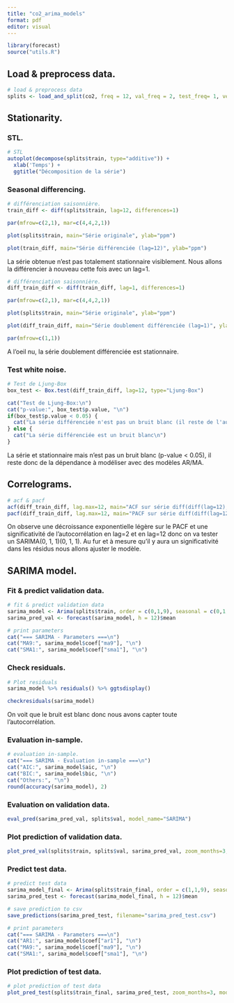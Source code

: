 ```yaml
---
title: "co2_arima_models"
format: pdf
editor: visual
---
```


```r
library(forecast)
source("utils.R")
```

## Load & preprocess data.

```r
# load & preprocess data
splits <- load_and_split(co2, freq = 12, val_freq = 2, test_freq= 1, verbose = FALSE)
```

## Stationarity.

### STL.

```r
# STL
autoplot(decompose(splits$train, type="additive")) + 
  xlab('Temps') +
  ggtitle("Décomposition de la série")
```

### Seasonal differencing.

```r
# différenciation saisonnière.
train_diff <- diff(splits$train, lag=12, differences=1)

par(mfrow=c(2,1), mar=c(4,4,2,1))

plot(splits$train, main="Série originale", ylab="ppm")

plot(train_diff, main="Série différenciée (lag=12)", ylab="ppm")

```

La série obtenue n'est pas totalement stationnaire visiblement. Nous allons la différencier à nouveau cette fois avec un lag=1.

```r
# différenciation saisonnière.
diff_train_diff <- diff(train_diff, lag=1, differences=1)

par(mfrow=c(2,1), mar=c(4,4,2,1))

plot(splits$train, main="Série originale", ylab="ppm")

plot(diff_train_diff, main="Série doublement différenciée (lag=1)", ylab="ppm")

par(mfrow=c(1,1))
```

A l'oeil nu, la série doublement différenciée est stationnaire.

### Test white noise.

```r
# Test de Ljung-Box
box_test <- Box.test(diff_train_diff, lag=12, type="Ljung-Box")

cat("Test de Ljung-Box:\n")
cat("p-value:", box_test$p.value, "\n")
if(box_test$p.value < 0.05) {
  cat("La série différenciée n'est pas un bruit blanc (il reste de l'autocorrélation)\n")
} else {
  cat("La série différenciée est un bruit blanc\n")
}
```

La série et stationnaire mais n'est pas un bruit blanc (p-value \< 0.05), il reste donc de la dépendance à modéliser avec des modèles AR/MA.

## Correlograms.

```r
# acf & pacf
acf(diff_train_diff, lag.max=12, main="ACF sur série diff(diff(lag=12), lag=1)")
pacf(diff_train_diff, lag.max=12, main="PACF sur série diff(diff(lag=12), lag=1)")
```

On observe une décroissance exponentielle légère sur le PACF et une significativité de l'autocorrélation en lag=2 et en lag=12 donc on va tester un SARIMA(0, 1, 1)(0, 1, 1). Au fur et à mesure qu'il y aura un significativité dans les résidus nous allons ajuster le modèle.

## SARIMA model.

### Fit & predict validation data.

```r
# fit & predict validation data
sarima_model <- Arima(splits$train, order = c(0,1,9), seasonal = c(0,1,1)) 
sarima_pred_val <- forecast(sarima_model, h = 12)$mean

# print parameters
cat("=== SARIMA - Parameters ===\n")
cat("MA9:", sarima_model$coef["ma9"], "\n")
cat("SMA1:", sarima_model$coef["sma1"], "\n")
```

### Check residuals.

```r
# Plot residuals
sarima_model %>% residuals() %>% ggtsdisplay()
```

```r
checkresiduals(sarima_model)
```

On voit que le bruit est blanc donc nous avons capter toute l'autocorrélation.

### Evaluation in-sample.

```r
# evaluation in-sample.
cat("=== SARIMA - Evaluation in-sample ===\n")
cat("AIC:", sarima_model$aic, "\n")
cat("BIC:", sarima_model$bic, "\n")
cat("Others:", "\n")
round(accuracy(sarima_model), 2)
```

### Evaluation on validation data.

```r
eval_pred(sarima_pred_val, splits$val, model_name="SARIMA")
```

### Plot prediction of validation data.

```r
plot_pred_val(splits$train, splits$val, sarima_pred_val, zoom_months=3, model_name="SARIMA")
```

### Predict test data.

```r
# predict test data
sarima_model_final <- Arima(splits$train_final, order = c(1,1,9), seasonal = c(0,1,1))
sarima_pred_test <- forecast(sarima_model_final, h = 12)$mean

# save prediction to csv
save_predictions(sarima_pred_test, filename="sarima_pred_test.csv")

# print parameters
cat("=== SARIMA - Parameters ===\n")
cat("AR1:", sarima_model$coef["ar1"], "\n")
cat("MA9:", sarima_model$coef["ma9"], "\n")
cat("SMA1:", sarima_model$coef["sma1"], "\n")
```

### Plot prediction of test data.

```r
# plot prediction of test data
plot_pred_test(splits$train_final, sarima_pred_test, zoom_months=3, model_name="SARIMA")
```
